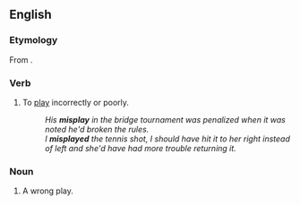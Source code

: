 ==English==

===Etymology===
From {{prefix|mis|play|lang=en}}.

===Verb===
{{en-verb|misplays|misplaying|misplayed|misplayed}}

# To [[play]] incorrectly or poorly.
#: ''His '''misplay''' in the bridge tournament was penalized when it was noted he'd broken the rules.''
#: ''I '''misplayed''' the tennis shot, I should have hit it to her right instead of left and she'd have had more trouble returning it.''

===Noun===
{{en-noun}}

# A wrong play.